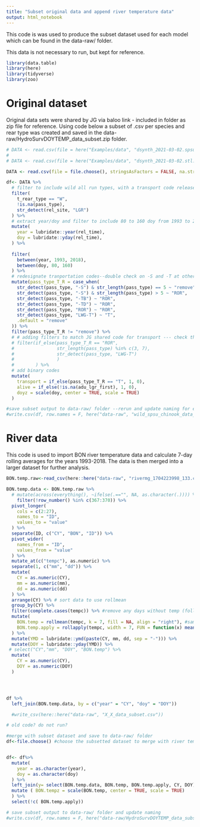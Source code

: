 ```yaml
---
title: "Subset original data and append river temperature data"
output: html_notebook
---
```


This code is was used to produce the subset dataset used for each model which can be found in the data-raw/ folder. 

This data is not necessary to run, but kept for reference.


```r
library(data.table)
library(here)
library(tidyverse)
library(zoo)
```


# Original dataset

Original data sets were shared by JG via baloo link  - included in folder as zip file for reference. Using code below a subset of .csv per species and rear type was created and saved in the data-raw/HydroSurvDOYTEMP_data_subset.zip folder. 

```r


# DATA <- read.csv(file = here("Examples/data", "dsynth_2021-03-02.spsu.subset.csv"), stringsAsFactors = FALSE, na.strings = c("", "NA"))
# 
# DATA <- read.csv(file = here("Examples/data", "dsynth_2021-03-02.stl.subset.csv"), stringsAsFactors = FALSE, na.strings = c("", "NA"))

DATA <- read.csv(file = file.choose(), stringsAsFactors = FALSE, na.strings = c("", "NA")) #select either spsu  ch or stl subset file

df<- DATA %>%
  # filter to include wild all run types, with a transport code released from LGR
  filter(
    t_rear_type == "W",
    !is.na(pass_type),
    str_detect(rel_site, "LGR")
  ) %>%
  # extract year/doy and filter to include 80 to 160 doy from 1993 to 2018
  mutate(
    year = lubridate::year(rel_time),
    doy = lubridate::yday(rel_time),
  ) %>%
  
  filter(
    between(year, 1993, 2018),
    between(doy, 80, 160)
  ) %>%
  # redesignate tranportation codes--double check on -S and -T at other locations 
  mutate(pass_type_T_R = case_when(
    str_detect(pass_type, "-S") & str_length(pass_type) == 5 ~ "remove",
    str_detect(pass_type, "-S") & str_length(pass_type) > 5 ~ "ROR",
    str_detect(pass_type, "-TB") ~ "ROR",
    str_detect(pass_type, "-TD") ~ "ROR",
    str_detect(pass_type, "ROR") ~ "ROR",
    str_detect(pass_type, "LWG-T") ~ "T",
    .default = "remove"
  )) %>%
  filter(pass_type_T_R != "remove") %>% 
  # # adding filters to match JG shared code for transport --- check this still stands
  # filter(if_else(pass_type_T_R == "ROR", 
  #                str_length(pass_type) %in% c(3, 7),
  #                str_detect(pass_type, "LWG-T")
  #                )
  #        ) %>%
  # add binary codes
  mutate(
    transport = if_else(pass_type_T_R == "T", 1, 0),
    alive = if_else(!is.na(adu_lgr_first), 1, 0),
    doyz = scale(doy, center = TRUE, scale = TRUE)
  ) 

#save subset output to data-raw/ folder --rerun and update naming for each subsetted dataset
#write.csv(df, row.names = F, here("data-raw", "wild_spsu_chinook_data_subset.csv"))

```

# River data

This code is used to import BON river temperature data and calculate 7-day rolling averages for the years 1993-2018. The data is then merged into a larger dataset for further analysis. 


```r
BON.temp.raw<-read_csv(here::here("data-raw", "rivermg_1704223998_133.csv")) #update to pull from CBR link

BON.temp.data <- BON.temp.raw %>%
  # mutate(across(everything(), ~ifelse(.=="", NA, as.character(.)))) %>%
    filter(!row_number() %in% c(367:370)) %>% 
  pivot_longer(
    cols = c(2:27),
    names_to = "ID",
    values_to = "value"
  ) %>%
  separate(ID, c("CY", "BON", "ID")) %>%
  pivot_wider(
    names_from = "ID",
    values_from = "value"
  ) %>%
  mutate_at(c("tempc"), as.numeric) %>%
  separate(1, c("mm", "dd")) %>%
  mutate(
    CY = as.numeric(CY),
    mm = as.numeric(mm),
    dd = as.numeric(dd)
  ) %>%
  arrange(CY) %>% # sort data to use rollmean
  group_by(CY) %>%
  filter(complete.cases(tempc)) %>% #remove any days without temp (following JG's code) -update for age of return?
  mutate(
    BON.temp = rollmean(tempc, k = 7, fill = NA, align = "right"), #same as JG code, returns NA for 7 day average with NA's present
    BON.temp.apply = rollapply(tempc, width = 7, FUN = function(x) mean(x, na.rm = TRUE), by = 1, by.column = TRUE, partial = TRUE, fill = NA, align = "right") #adjusts for NA's within d7 averages
  ) %>%
  mutate(YMD = lubridate::ymd(paste(CY, mm, dd, sep = "-"))) %>%
  mutate(DOY = lubridate::yday(YMD)) %>%
 # select("CY","mm", "DOY", "BON.temp") %>%
  mutate(
    CY = as.numeric(CY),
    DOY = as.numeric(DOY)
  )




df %>% 
  left_join(BON.temp.data, by = c("year" = "CY", "doy" = "DOY")) 

  #write_csv(here::here("data-raw", "X_X_data_subset.csv"))


```

```r

# old code? do not run? 

#merge with subset dataset and save to data-raw/ folder
df<-file.choose() #choose the subsetted dataset to merge with river temperature data


df<- df%>% 
  mutate(
    year = as.character(year),
    doy = as.character(doy)
  ) %>% 
  left_join(y= select(BON.temp.data, BON.temp, BON.temp.apply, CY, DOY), by = c("year" = "CY", "doy" = "DOY")) %>% 
  mutate ( BON.tempz = scale(BON.temp, center = TRUE, scale = TRUE)
  ) %>% 
  select(!c( BON.temp.apply))

# save subset output to data-raw/ folder and update naming
#write.csv(df, row.names = F, here("data-raw/HydroSurvDOYTEMP_data_subset", "wild_steelhead_data_subset.csv"))
```

